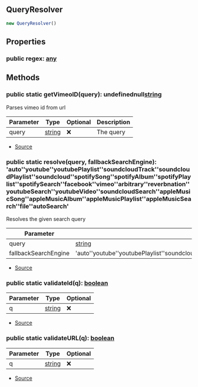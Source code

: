 ## QueryResolver


```typescript
new QueryResolver()
```


## Properties
### public regex: [any](https://www.typescriptlang.org/docs/handbook/2/everyday-types.html#any)


## Methods
### public static getVimeoID(query): undefinednull[string](https://developer.mozilla.org/en-US/docs/Web/JavaScript/Reference/Global_Objects/String)
Parses vimeo id from url



| Parameter | Type | Optional | Description |
| ----------- | ----------- | ----------- | ----------- |
| query | [string](https://developer.mozilla.org/en-US/docs/Web/JavaScript/Reference/Global_Objects/String) | ❌ | The query |


- [Source](https://github.com/Androz2091/discord-player/blob/cd18f37/packages/discord-player/src/utils/QueryResolver.ts#L73)
### public static resolve(query, fallbackSearchEngine): 'auto''youtube''youtubePlaylist''soundcloudTrack''soundcloudPlaylist''soundcloud''spotifySong''spotifyAlbum''spotifyPlaylist''spotifySearch''facebook''vimeo''arbitrary''reverbnation''youtubeSearch''youtubeVideo''soundcloudSearch''appleMusicSong''appleMusicAlbum''appleMusicPlaylist''appleMusicSearch''file''autoSearch'
Resolves the given search query



| Parameter | Type | Optional | Description |
| ----------- | ----------- | ----------- | ----------- |
| query | [string](https://developer.mozilla.org/en-US/docs/Web/JavaScript/Reference/Global_Objects/String) | ❌ | The query |
| fallbackSearchEngine | 'auto''youtube''youtubePlaylist''soundcloudTrack''soundcloudPlaylist''soundcloud''spotifySong''spotifyAlbum''spotifyPlaylist''spotifySearch''facebook''vimeo''arbitrary''reverbnation''youtubeSearch''youtubeVideo''soundcloudSearch''appleMusicSong''appleMusicAlbum''appleMusicPlaylist''appleMusicSearch''file''autoSearch' | ❌ | N/A |


- [Source](https://github.com/Androz2091/discord-player/blob/cd18f37/packages/discord-player/src/utils/QueryResolver.ts#L44)
### public static validateId(q): [boolean](https://developer.mozilla.org/en-US/docs/Web/JavaScript/Reference/Global_Objects/Boolean)
| Parameter | Type | Optional |
| ----------- | ----------- | ----------- |
| q | [string](https://developer.mozilla.org/en-US/docs/Web/JavaScript/Reference/Global_Objects/String) | ❌ |


- [Source](https://github.com/Androz2091/discord-player/blob/cd18f37/packages/discord-player/src/utils/QueryResolver.ts#L82)
### public static validateURL(q): [boolean](https://developer.mozilla.org/en-US/docs/Web/JavaScript/Reference/Global_Objects/Boolean)
| Parameter | Type | Optional |
| ----------- | ----------- | ----------- |
| q | [string](https://developer.mozilla.org/en-US/docs/Web/JavaScript/Reference/Global_Objects/String) | ❌ |


- [Source](https://github.com/Androz2091/discord-player/blob/cd18f37/packages/discord-player/src/utils/QueryResolver.ts#L86)